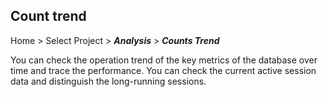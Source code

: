 ## Count trend

Home > Select Project > **_Analysis_** > **_Counts Trend_**

You can check the operation trend of the key metrics of the database over time and trace the performance. You can check the current active session data and distinguish the long-running sessions.

<ProdImg img='db-count-trend.png' desc='카운트 추이' />
